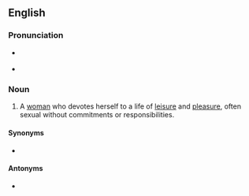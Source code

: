 ==English==

===Pronunciation===
* {{a|RP}} {{IPA|/ˈpleɪˌɡɜːl/|lang=en}}
* {{a|GenAm}} {{IPA|/ˈpleɪˌɡɝl/|lang=en}}

===Noun===
{{en-noun}}

# A [[woman]] who devotes herself to a life of [[leisure]] and [[pleasure]], often sexual without commitments or responsibilities.

====Synonyms====
* {{l|en|hedonist}}

====Antonyms====
* {{l|en|playboy}}